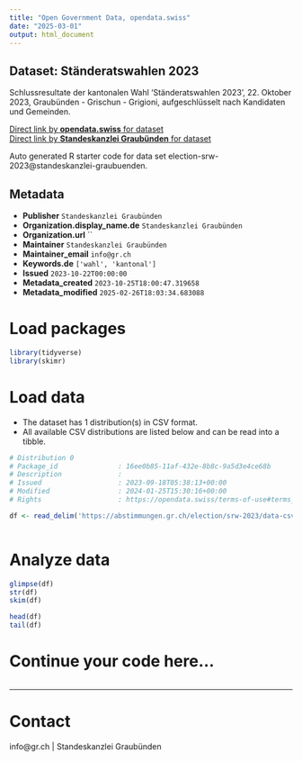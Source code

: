 ```yaml
---
title: "Open Government Data, opendata.swiss"
date: "2025-03-01"
output: html_document
---
```


## Dataset: Ständeratswahlen 2023

Schlussresultate der kantonalen Wahl 'Ständeratswahlen 2023', 22. Oktober 2023, Graubünden - Grischun - Grigioni, aufgeschlüsselt nach Kandidaten und Gemeinden.

[Direct link by **opendata.swiss** for dataset](https://opendata.swiss/de/dataset/standeratswahlen-20231)<br>
[Direct link by **Standeskanzlei Graubünden** for dataset](https://abstimmungen.gr.ch/election/srw-2023/data)

Auto generated R starter code for data set election-srw-2023@standeskanzlei-graubuenden.

## Metadata

- **Publisher** `Standeskanzlei Graubünden`
- **Organization.display_name.de** `Standeskanzlei Graubünden`
- **Organization.url** ``
- **Maintainer** `Standeskanzlei Graubünden`
- **Maintainer_email** `info@gr.ch`
- **Keywords.de** `['wahl', 'kantonal']`
- **Issued** `2023-10-22T00:00:00`
- **Metadata_created** `2023-10-25T18:00:47.319658`
- **Metadata_modified** `2025-02-26T18:03:34.683088`


# Load packages

```r

library(tidyverse)
library(skimr)

```

# Load data

-   The dataset has 1 distribution(s) in CSV format.
-   All available CSV distributions are listed below and can be read into a tibble.

```r

# Distribution 0
# Package_id               : 16ee0b85-11af-432e-8b8c-9a5d3e4ce68b
# Description              : 
# Issued                   : 2023-09-18T05:38:13+00:00
# Modified                 : 2024-01-25T15:30:16+00:00
# Rights                   : https://opendata.swiss/terms-of-use#terms_by

df <- read_delim('https://abstimmungen.gr.ch/election/srw-2023/data-csv')



```

# Analyze data

```r

glimpse(df)
str(df)
skim(df)

head(df)
tail(df)

```

# Continue your code here...

```r

```

------------------------------------------------------------------------

# Contact

info@gr.ch | Standeskanzlei Graubünden
